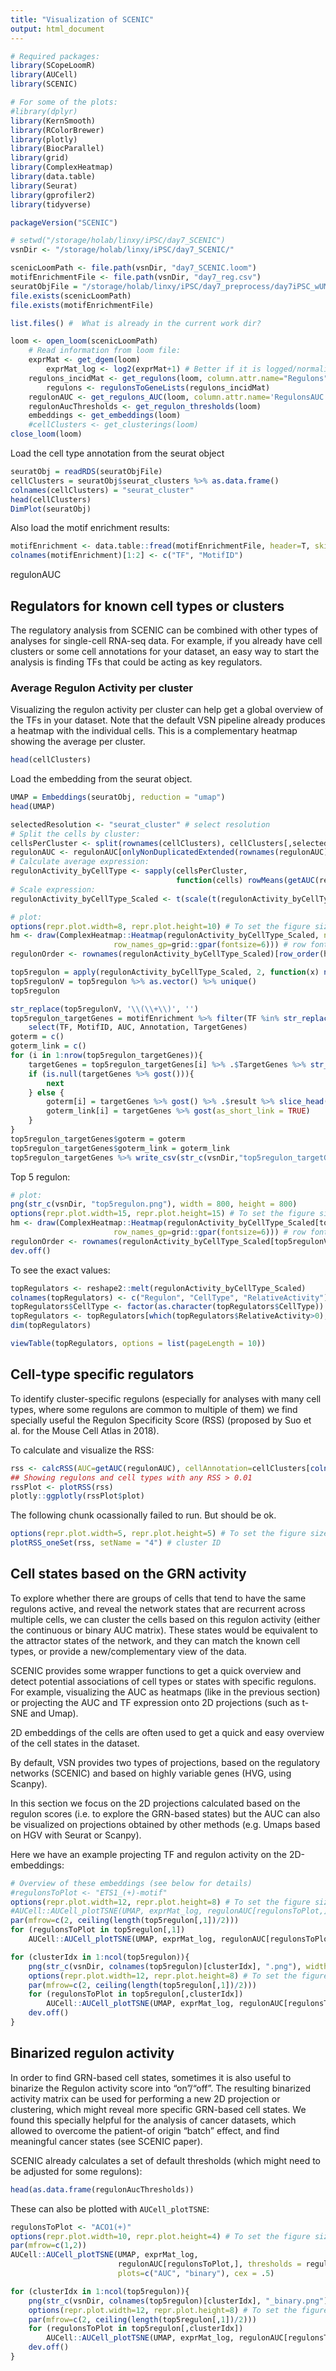 ```yaml
---
title: "Visualization of SCENIC"
output: html_document
---
```


```r
# Required packages:
library(SCopeLoomR)
library(AUCell)
library(SCENIC)

# For some of the plots:
#library(dplyr)
library(KernSmooth)
library(RColorBrewer)
library(plotly)
library(BiocParallel)
library(grid)
library(ComplexHeatmap)
library(data.table)
library(Seurat)
library(gprofiler2)
library(tidyverse)
```

```r
packageVersion("SCENIC")
```

```r
# setwd("/storage/holab/linxy/iPSC/day7_SCENIC")
vsnDir <- "/storage/holab/linxy/iPSC/day7_SCENIC/"
```

```r
scenicLoomPath <- file.path(vsnDir, "day7_SCENIC.loom")
motifEnrichmentFile <- file.path(vsnDir, "day7_reg.csv")
seuratObjFile = "/storage/holab/linxy/iPSC/day7_preprocess/day7iPSC_wUMAP.RDS"
file.exists(scenicLoomPath)
file.exists(motifEnrichmentFile)
```

```r
list.files() #  What is already in the current work dir?
```

```r
loom <- open_loom(scenicLoomPath)
    # Read information from loom file:
    exprMat <- get_dgem(loom)
        exprMat_log <- log2(exprMat+1) # Better if it is logged/normalized
    regulons_incidMat <- get_regulons(loom, column.attr.name="Regulons")
        regulons <- regulonsToGeneLists(regulons_incidMat)
    regulonAUC <- get_regulons_AUC(loom, column.attr.name='RegulonsAUC')
    regulonAucThresholds <- get_regulon_thresholds(loom)
    embeddings <- get_embeddings(loom)
    #cellClusters <- get_clusterings(loom)
close_loom(loom)
```

Load the cell type annotation from the seurat object

```r
seuratObj = readRDS(seuratObjFile)
cellClusters = seuratObj$seurat_clusters %>% as.data.frame()
colnames(cellClusters) = "seurat_cluster"
head(cellClusters)
DimPlot(seuratObj)
```

Also load the motif enrichment results:

```r
motifEnrichment <- data.table::fread(motifEnrichmentFile, header=T, skip=1)[-3,]
colnames(motifEnrichment)[1:2] <- c("TF", "MotifID")
```

regulonAUC

## Regulators for known cell types or clusters
The regulatory analysis from SCENIC can be combined with other types of analyses for single-cell RNA-seq data. For example, if you already have cell clusters or some cell annotations for your dataset, an easy way to start the analysis is finding TFs that could be acting as key regulators.

### Average Regulon Activity per cluster

Visualizing the regulon activity per cluster can help get a global overview of the TFs in your dataset. Note that the default VSN pipeline already produces a heatmap with the individual cells. This is a complementary heatmap showing the average per cluster.

```r
head(cellClusters)
```

Load the embedding from the seurat object.

```r
UMAP = Embeddings(seuratObj, reduction = "umap")
head(UMAP)
```

```r
selectedResolution <- "seurat_cluster" # select resolution
# Split the cells by cluster:
cellsPerCluster <- split(rownames(cellClusters), cellClusters[,selectedResolution]) 
regulonAUC <- regulonAUC[onlyNonDuplicatedExtended(rownames(regulonAUC)),]
# Calculate average expression:
regulonActivity_byCellType <- sapply(cellsPerCluster,
                                     function(cells) rowMeans(getAUC(regulonAUC)[,cells]))
# Scale expression:
regulonActivity_byCellType_Scaled <- t(scale(t(regulonActivity_byCellType), center = T, scale=T))
```

```r
# plot:
options(repr.plot.width=8, repr.plot.height=10) # To set the figure size in Jupyter
hm <- draw(ComplexHeatmap::Heatmap(regulonActivity_byCellType_Scaled, name="Regulon activity",
                       row_names_gp=grid::gpar(fontsize=6))) # row font size
regulonOrder <- rownames(regulonActivity_byCellType_Scaled)[row_order(hm)] # to save the clustered regulons for later
```

```r
top5regulon = apply(regulonActivity_byCellType_Scaled, 2, function(x) names(sort(x,decreasing = TRUE)[1:5]))
top5regulonV = top5regulon %>% as.vector() %>% unique()
top5regulon
```

```r
str_replace(top5regulonV, '\\(\\+\\)', '')
top5regulon_targetGenes = motifEnrichment %>% filter(TF %in% str_replace(top5regulonV, '\\(\\+\\)', '')) %>% 
    select(TF, MotifID, AUC, Annotation, TargetGenes)
goterm = c()
goterm_link = c()
for (i in 1:nrow(top5regulon_targetGenes)){
    targetGenes = top5regulon_targetGenes[i] %>% .$TargetGenes %>% str_split('\'') %>% .[[1]] %>% .[2*(1:(length(.)/2))]
    if (is.null(targetGenes %>% gost())){
        next
    } else {
        goterm[i] = targetGenes %>% gost() %>% .$result %>% slice_head(n = 20) %>% .$term_name %>% paste(collapse=", ")
        goterm_link[i] = targetGenes %>% gost(as_short_link = TRUE)
    }
}
top5regulon_targetGenes$goterm = goterm
top5regulon_targetGenes$goterm_link = goterm_link
top5regulon_targetGenes %>% write_csv(str_c(vsnDir,"top5regulon_targetGenes.csv"))
```

Top 5 regulon:

```r
# plot:
png(str_c(vsnDir, "top5regulon.png"), width = 800, height = 800)
options(repr.plot.width=15, repr.plot.height=15) # To set the figure size in Jupyter
hm <- draw(ComplexHeatmap::Heatmap(regulonActivity_byCellType_Scaled[top5regulonV,], name="Regulon activity",
                       row_names_gp=grid::gpar(fontsize=6))) # row font size
regulonOrder <- rownames(regulonActivity_byCellType_Scaled[top5regulonV,])[row_order(hm)] # to save the clustered regulons for later
dev.off()
```

To see the exact values:

```r
topRegulators <- reshape2::melt(regulonActivity_byCellType_Scaled)
colnames(topRegulators) <- c("Regulon", "CellType", "RelativeActivity")
topRegulators$CellType <- factor(as.character(topRegulators$CellType))
topRegulators <- topRegulators[which(topRegulators$RelativeActivity>0),]
dim(topRegulators)
```

```r
viewTable(topRegulators, options = list(pageLength = 10))
```

## Cell-type specific regulators

To identify cluster-specific regulons (especially for analyses with many cell types, where some regulons are common to multiple of them) we find specially useful the Regulon Specificity Score (RSS) (proposed by Suo et al. for the Mouse Cell Atlas in 2018).

To calculate and visualize the RSS:

```r
rss <- calcRSS(AUC=getAUC(regulonAUC), cellAnnotation=cellClusters[colnames(regulonAUC), selectedResolution])
## Showing regulons and cell types with any RSS > 0.01 
rssPlot <- plotRSS(rss)
plotly::ggplotly(rssPlot$plot)
```

The following chunk ocassionally failed to run. But should be ok.

```r
options(repr.plot.width=5, repr.plot.height=5) # To set the figure size in Jupyter
plotRSS_oneSet(rss, setName = "4") # cluster ID
```

## Cell states based on the GRN activity

To explore whether there are groups of cells that tend to have the same regulons active, and reveal the network states that are recurrent across multiple cells, we can cluster the cells based on this regulon activity (either the continuous or binary AUC matrix). These states would be equivalent to the attractor states of the network, and they can match the known cell types, or provide a new/complementary view of the data.

SCENIC provides some wrapper functions to get a quick overview and detect potential associations of cell types or states with specific regulons. For example, visualizing the AUC as heatmaps (like in the previous section) or projecting the AUC and TF expression onto 2D projections (such as t-SNE and Umap).

2D embeddings of the cells are often used to get a quick and easy overview of the cell states in the dataset.

By default, VSN provides two types of projections, based on the regulatory networks (SCENIC) and based on highly variable genes (HVG, using Scanpy).

In this section we focus on the 2D projections calculated based on the regulon scores (i.e. to explore the GRN-based states) but the AUC can also be visualized on projections obtained by other methods (e.g. Umaps based on HGV with Seurat or Scanpy).

Here we have an example projecting TF and regulon activity on the 2D-embeddings:

```r
# Overview of these embeddings (see below for details)
#regulonsToPlot <- "ETS1_(+)-motif"
options(repr.plot.width=12, repr.plot.height=8) # To set the figure size in Jupyter
#AUCell::AUCell_plotTSNE(UMAP, exprMat_log, regulonAUC[regulonsToPlot,], plots=c("AUC"), cex = .5)
par(mfrow=c(2, ceiling(length(top5regulon[,1])/2)))
for (regulonsToPlot in top5regulon[,1])
    AUCell::AUCell_plotTSNE(UMAP, exprMat_log, regulonAUC[regulonsToPlot,], plots=c("AUC"), cex = .5)
```

```r
for (clusterIdx in 1:ncol(top5regulon)){
    png(str_c(vsnDir, colnames(top5regulon)[clusterIdx], ".png"), width = 1200, height = 800)
    options(repr.plot.width=12, repr.plot.height=8) # To set the figure size in Jupyter
    par(mfrow=c(2, ceiling(length(top5regulon[,1])/2)))
    for (regulonsToPlot in top5regulon[,clusterIdx])
        AUCell::AUCell_plotTSNE(UMAP, exprMat_log, regulonAUC[regulonsToPlot,], plots=c("AUC"), cex = .5)
    dev.off()
}
```

## Binarized regulon activity

In order to find GRN-based cell states, sometimes it is also useful to binarize the Regulon activity score into "on"/"off". The resulting binarized activity matrix can be used for performing a new 2D projection or clustering, which might reveal more specific GRN-based cell states. We found this specially helpful for the analysis of cancer datasets, which allowed to overcome the patient-of origin "batch" effect, and find meaningful cancer states (see SCENIC paper).

SCENIC already calculates a set of default thresholds (which might need to be adjusted for some regulons):

```r
head(as.data.frame(regulonAucThresholds))
```

These can also be plotted with `AUCell_plotTSNE`:

```r
regulonsToPlot <- "ACO1(+)"
options(repr.plot.width=10, repr.plot.height=4) # To set the figure size in Jupyter
par(mfrow=c(1,2))
AUCell::AUCell_plotTSNE(UMAP, exprMat_log, 
                        regulonAUC[regulonsToPlot,], thresholds = regulonAucThresholds[regulonsToPlot],
                        plots=c("AUC", "binary"), cex = .5)
```

```r
for (clusterIdx in 1:ncol(top5regulon)){
    png(str_c(vsnDir, colnames(top5regulon)[clusterIdx], "_binary.png"), width = 1200, height = 800)
    options(repr.plot.width=12, repr.plot.height=8) # To set the figure size in Jupyter
    par(mfrow=c(2, ceiling(length(top5regulon[,1])/2)))
    for (regulonsToPlot in top5regulon[,clusterIdx])
        AUCell::AUCell_plotTSNE(UMAP, exprMat_log, regulonAUC[regulonsToPlot,], plots=c("binary"), cex = .5)
    dev.off()
}
```

